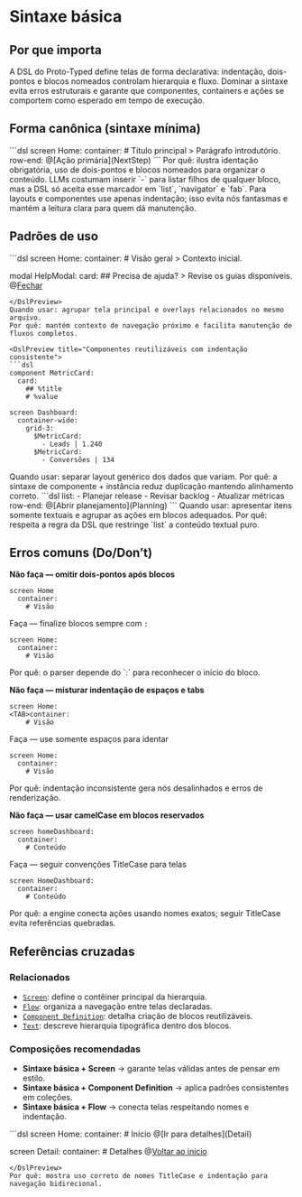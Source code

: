 # Sintaxe básica

## Por que importa
A DSL do Proto-Typed define telas de forma declarativa: indentação, dois-pontos e blocos nomeados controlam hierarquia e fluxo. Dominar a sintaxe evita erros estruturais e garante que componentes, containers e ações se comportem como esperado em tempo de execução.

## Forma canônica (sintaxe mínima)
<DslPreview title="Estrutura de tela com blocos aninhados">
```dsl
screen Home:
  container:
    # Título principal
    > Parágrafo introdutório.
    row-end:
      @[Ação primária](NextStep)
```
</DslPreview>
Por quê: ilustra identação obrigatória, uso de dois-pontos e blocos nomeados para organizar o conteúdo.

<Attention title="Indentação primeiro, hífen apenas em listas">
LLMs costumam inserir `-` para listar filhos de qualquer bloco, mas a DSL só aceita esse marcador em `list`, `navigator` e `fab`. Para layouts e componentes use apenas indentação; isso evita nós fantasmas e mantém a leitura clara para quem dá manutenção.
</Attention>

## Padrões de uso
<DslPreview title="Declarar múltiplos blocos de topo">
```dsl
screen Home:
  container:
    # Visão geral
    > Contexto inicial.

modal HelpModal:
  card:
    ## Precisa de ajuda?
    > Revise os guias disponíveis.
    @[Fechar](close)
```
</DslPreview>
Quando usar: agrupar tela principal e overlays relacionados no mesmo arquivo.
Por quê: mantém contexto de navegação próximo e facilita manutenção de fluxos completos.

<DslPreview title="Componentes reutilizáveis com indentação consistente">
```dsl
component MetricCard:
  card:
    ## %title
    # %value

screen Dashboard:
  container-wide:
    grid-3:
      $MetricCard:
        - Leads | 1.240
      $MetricCard:
        - Conversões | 134
```
</DslPreview>
Quando usar: separar layout genérico dos dados que variam.
Por quê: a sintaxe de componente + instância reduz duplicação mantendo alinhamento correto.

<DslPreview title="Listas textuais sem ações inline">
```dsl
list:
  - Planejar release
  - Revisar backlog
  - Atualizar métricas
row-end:
  @[Abrir planejamento](Planning)
```
</DslPreview>
Quando usar: apresentar itens somente textuais e agrupar as ações em blocos adequados.
Por quê: respeita a regra da DSL que restringe `list` a conteúdo textual puro.

## Erros comuns (Do/Don’t)
**Não faça — omitir dois-pontos após blocos**
<DslPreview title="❌ Errado — Bloco sem dois-pontos">
```dsl
screen Home
  container:
    # Visão
```
</DslPreview>

Faça — finalize blocos sempre com `:`
<DslPreview title="✅ Correto — Dois-pontos obrigatório">
```dsl
screen Home:
  container:
    # Visão
```
</DslPreview>
Por quê: o parser depende do `:` para reconhecer o início do bloco.

**Não faça — misturar indentação de espaços e tabs**
<DslPreview title="❌ Errado — Indentação inconsistente">
```dsl
screen Home:
<TAB>container:
    # Visão
```
</DslPreview>

Faça — use somente espaços para identar
<DslPreview title="✅ Correto — Indentação uniforme">
```dsl
screen Home:
  container:
    # Visão
```
</DslPreview>
Por quê: indentação inconsistente gera nós desalinhados e erros de renderização.

**Não faça — usar camelCase em blocos reservados**
<DslPreview title="❌ Errado — Nome não padrão">
```dsl
screen homeDashboard:
  container:
    # Conteúdo
```
</DslPreview>

Faça — seguir convenções TitleCase para telas
<DslPreview title="✅ Correto — Nome padrão de tela">
```dsl
screen HomeDashboard:
  container:
    # Conteúdo
```
</DslPreview>
Por quê: a engine conecta ações usando nomes exatos; seguir TitleCase evita referências quebradas.

## Referências cruzadas

### Relacionados
- [`Screen`](./screen): define o contêiner principal da hierarquia.
- [`Flow`](./flow): organiza a navegação entre telas declaradas.
- [`Component Definition`](./component-definition): detalha criação de blocos reutilizáveis.
- [`Text`](./text): descreve hierarquia tipográfica dentro dos blocos.

### Composições recomendadas
- **Sintaxe básica + Screen** → garante telas válidas antes de pensar em estilo.
- **Sintaxe básica + Component Definition** → aplica padrões consistentes em coleções.
- **Sintaxe básica + Flow** → conecta telas respeitando nomes e indentação.

<DslPreview title="Tela com navegação correta">
```dsl
screen Home:
  container:
    # Início
    @[Ir para detalhes](Detail)

screen Detail:
  container:
    # Detalhes
    @[Voltar ao início](Home)
```
</DslPreview>
Por quê: mostra uso correto de nomes TitleCase e indentação para navegação bidirecional.
